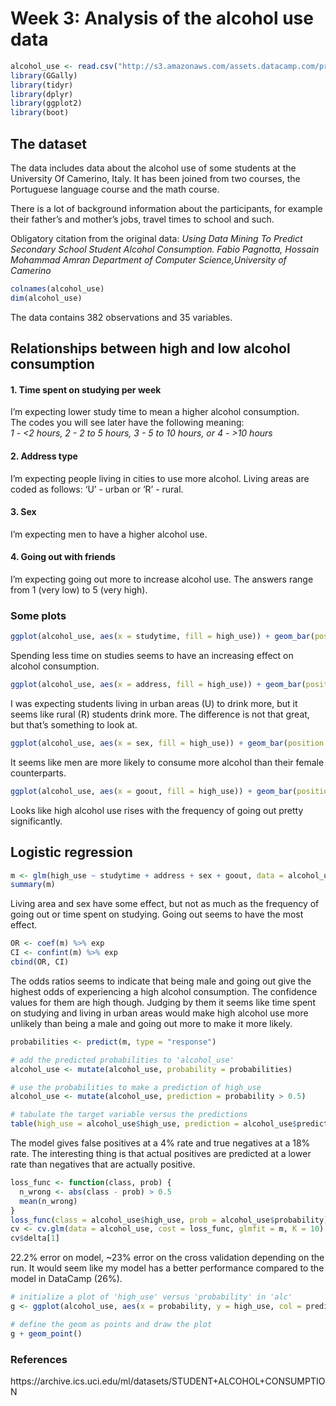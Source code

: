 # Week 3: Analysis of the alcohol use data

```r
alcohol_use <- read.csv("http://s3.amazonaws.com/assets.datacamp.com/production/course_2218/datasets/alc.txt")
library(GGally)
library(tidyr)
library(dplyr)
library(ggplot2)
library(boot)
```

## The dataset

The data includes data about the alcohol use of some students at the University Of Camerino, Italy. It has been joined from two courses, the Portuguese language course and the math course.

There is a lot of background information about the participants, for example their father's and mother's jobs, travel times to school and such.

Obligatory citation from the original data:
*Using Data Mining To Predict Secondary School Student Alcohol Consumption. 
Fabio Pagnotta, Hossain Mohammad Amran 
Department of Computer Science,University of Camerino*

```r
colnames(alcohol_use)
dim(alcohol_use)
```

The data contains 382 observations and 35 variables.

## Relationships between high and low alcohol consumption

#### 1. Time spent on studying per week

I'm expecting lower study time to mean a higher alcohol consumption.  
The codes you will see later have the following meaning:  
*1 - <2 hours, 2 - 2 to 5 hours, 3 - 5 to 10 hours, or 4 - >10 hours*

#### 2. Address type

I'm expecting people living in cities to use more alcohol.
Living areas are coded as follows: 'U' - urban or 'R' - rural.

#### 3. Sex

I'm expecting men to have a higher alcohol use.

#### 4. Going out with friends

I'm expecting going out more to increase alcohol use. The answers range from 1 (very low) to 5 (very high).

### Some plots

```r
ggplot(alcohol_use, aes(x = studytime, fill = high_use)) + geom_bar(position = "fill") + ggtitle("Study time vs alcohol use")
```

Spending less time on studies seems to have an increasing effect on alcohol consumption.

```r
ggplot(alcohol_use, aes(x = address, fill = high_use)) + geom_bar(position = "fill") + ggtitle("Living area vs alcohol use")
```

I was expecting students living in urban areas (U) to drink more, but it seems like rural (R) students drink more. The difference is not that great, but that's something to look at.

```r
ggplot(alcohol_use, aes(x = sex, fill = high_use)) + geom_bar(position = "fill") + ggtitle("Sex vs alcohol use")
```

It seems like men are more likely to consume more alcohol than their female counterparts.

```r
ggplot(alcohol_use, aes(x = goout, fill = high_use)) + geom_bar(position = "fill") + ggtitle("Going out vs alcohol use")
```

Looks like high alcohol use rises with the frequency of going out pretty significantly.


## Logistic regression

```r
m <- glm(high_use ~ studytime + address + sex + goout, data = alcohol_use, family = "binomial")
summary(m)
```

Living area and sex have some effect, but not as much as the frequency of going out or time spent on studying. Going out seems to have the most effect.

```r
OR <- coef(m) %>% exp
CI <- confint(m) %>% exp
cbind(OR, CI)
```
The odds ratios seems to indicate that being male and going out give the highest odds of experiencing a high alcohol consumption. The confidence values for them are high though. Judging by them it seems like time spent on studying and living in urban areas would make high alcohol use more unlikely than being a male and going out more to make it more likely.

```r
probabilities <- predict(m, type = "response")

# add the predicted probabilities to 'alcohol_use'
alcohol_use <- mutate(alcohol_use, probability = probabilities)

# use the probabilities to make a prediction of high_use
alcohol_use <- mutate(alcohol_use, prediction = probability > 0.5)

# tabulate the target variable versus the predictions
table(high_use = alcohol_use$high_use, prediction = alcohol_use$prediction) %>% prop.table() %>% addmargins()
```

The model gives false positives at a 4% rate and true negatives at a 18% rate. The interesting thing is that actual positives are predicted at a lower rate than negatives that are actually positive.

```r
loss_func <- function(class, prob) {
  n_wrong <- abs(class - prob) > 0.5
  mean(n_wrong)
}
loss_func(class = alcohol_use$high_use, prob = alcohol_use$probability)
cv <- cv.glm(data = alcohol_use, cost = loss_func, glmfit = m, K = 10)
cv$delta[1]
```

22.2% error on model, ~23% error on the cross validation depending on the run. It would seem like my model has a better performance compared to the model in DataCamp (26%).

```r
# initialize a plot of 'high_use' versus 'probability' in 'alc'
g <- ggplot(alcohol_use, aes(x = probability, y = high_use, col = prediction))

# define the geom as points and draw the plot
g + geom_point()
```

### References
https://archive.ics.uci.edu/ml/datasets/STUDENT+ALCOHOL+CONSUMPTION
